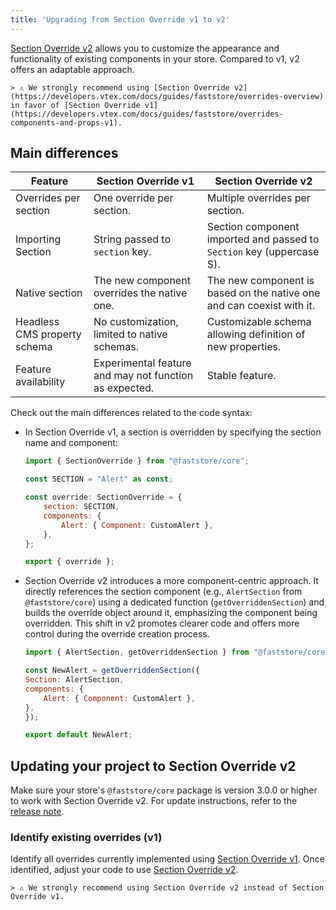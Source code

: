 ```yaml
---
title: 'Upgrading from Section Override v1 to v2'
---
```


[Section Override v2](https://developers.vtex.com/docs/guides/faststore/overrides-overview) allows you to customize the appearance and functionality of existing components in your store. Compared to v1, v2 offers an adaptable approach. 

    > ⚠️ We strongly recommend using [Section Override v2](https://developers.vtex.com/docs/guides/faststore/overrides-overview) in favor of [Section Override v1](https://developers.vtex.com/docs/guides/faststore/overrides-components-and-props-v1).

## Main differences

| Feature                       | Section Override v1                                           | Section Override v2                                                          |
| ----------------------------- | ------------------------------------------------------ | --------------------------------------------------------------------- |
| Overrides per section         | One override per section.                              | Multiple overrides per section.                                       |
| Importing Section             | String passed to `section` key.                        | Section component imported and passed to `Section` key (uppercase S). |
| Native section                | The new component overrides the native one.            | The new component is based on the native one and can coexist with it. |
| Headless CMS property schema  | No customization, limited to native schemas.           | Customizable schema allowing definition of new properties.            |
| Feature availability          | Experimental feature and may not function as expected. | Stable feature.                                                       |

Check out the main differences related to the code syntax:

- In Section Override v1, a section is overridden by specifying the section name and component:

    ```js
    import { SectionOverride } from "@faststore/core";

    const SECTION = "Alert" as const;

    const override: SectionOverride = {
        section: SECTION,
        components: {
            Alert: { Component: CustomAlert },  
        },
    };

    export { override };
    ```

- Section Override v2 introduces a more component-centric approach. It directly references the section component (e.g., `AlertSection` from `@faststore/core`) using a dedicated function (`getOverriddenSection`) and builds the override object around it, emphasizing the component being overridden. This shift in v2 promotes clearer code and offers more control during the override creation process.

    ```js
    import { AlertSection, getOverriddenSection } from "@faststore/core";  

    const NewAlert = getOverriddenSection({ 
    Section: AlertSection, 
    components: {  
        Alert: { Component: CustomAlert },  
    }, 
    });  

    export default NewAlert;  
    ```

## Updating your project to Section Override v2

Make sure your store's `@faststore/core` package is version 3.0.0 or higher to work with Section Override v2. For update instructions, refer to the [release note](https://github.com/vtex/faststore/releases/tag/v3.0.0).

### Identify existing overrides (v1)

Identify all overrides currently implemented using [Section Override v1](https://developers.vtex.com/docs/guides/faststore/building-sections-overriding-components-and-props). Once identified, adjust your code to use [Section Override v2](https://developers.vtex.com/docs/guides/faststore/overrides-overview).

    > ⚠️ We strongly recommend using Section Override v2 instead of Section Override v1.


